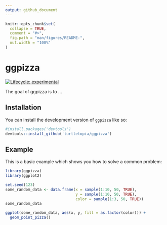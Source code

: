 ```yaml
---
output: github_document
---
```


<!-- README.md is generated from README.Rmd. Please edit that file -->

```r
knitr::opts_chunk$set(
  collapse = TRUE,
  comment = "#>",
  fig.path = "man/figures/README-",
  out.width = "100%"
)
```

# ggpizza

<!-- badges: start -->
[![Lifecycle: experimental](https://img.shields.io/badge/lifecycle-experimental-orange.svg)](https://lifecycle.r-lib.org/articles/stages.html#experimental)
<!-- badges: end -->

The goal of ggpizza is to ...

## Installation

You can install the development version of `ggpizza` like so:

``` r
#install.packages('devtools')
devtools::install_github('turtletopia/ggpizza')
```

## Example

This is a basic example which shows you how to solve a common problem:

```r
library(ggpizza)
library(ggplot2)

set.seed(123)
some_random_data <- data.frame(x = sample(1:10, 50, TRUE), 
                               y = sample(1:10, 50, TRUE),
                               color = sample(1:3, 50, TRUE))
some_random_data
```


```r
ggplot(some_random_data, aes(x, y, fill = as.factor(color))) +
  geom_point_pizza()
```
